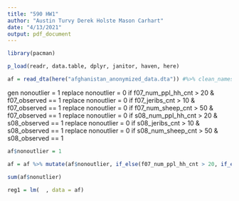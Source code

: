 ```yaml
---
title: "590 HW1"
author: "Austin Turvy Derek Holste Mason Carhart"
date: "4/13/2021"
output: pdf_document
---
```




```r

library(pacman)

p_load(readr, data.table, dplyr, janitor, haven, here)

```



```r

af = read_dta(here("afghanistan_anonymized_data.dta")) #%>% clean_names()

```


gen nonoutlier = 1 
replace nonoutlier = 0 if f07_num_ppl_hh_cnt > 20 & f07_observed == 1
replace nonoutlier = 0 if f07_jeribs_cnt > 10 & f07_observed == 1
replace nonoutlier = 0 if f07_num_sheep_cnt > 50 & f07_observed == 1
replace nonoutlier = 0 if s08_num_ppl_hh_cnt > 20 & s08_observed == 1
replace nonoutlier = 0 if s08_jeribs_cnt > 10 & s08_observed == 1
replace nonoutlier = 0 if s08_num_sheep_cnt > 50 & s08_observed == 1



```r
af$nonoutlier = 1

af = af %>% mutate(af$nonoutlier, if_else(f07_num_ppl_hh_cnt > 20, if_else(f07_jeribs_cnt > 10 , if_else(f07_observed == 1 , if_else(s08_num_ppl_hh_cnt > 20, if_else(s08_jeribs_cnt > 10, if_else(s08_num_sheep_cnt > 50, 1, 0), 0), 0), 0), 0), 0))

sum(af$nonutlier)

```





```r

reg1 = lm(  , data = af)


```












